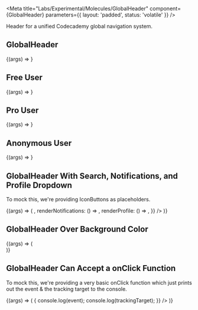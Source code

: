 
<Meta
  title="Labs/Experimental/Molecules/GlobalHeader"
  component={GlobalHeader}
  parameters={{ layout: 'padded', status: 'volatile' }}
/>

Header for a unified Codecademy global navigation system.

## GlobalHeader

<Canvas withSource="open">
  <Story name="GlobalHeader">
    {(args) => <GlobalHeader variant={{ type: 'free' }} />}
  </Story>
</Canvas>

<Props of={GlobalHeader} />

## Free User

<Canvas>
  <Story name="Free User Global Header">
    {(args) => <GlobalHeader variant={{ type: 'free' }} />}
  </Story>
</Canvas>

## Pro User

<Canvas>
  <Story name="Pro User Global Header">
    {(args) => <GlobalHeader variant={{ type: 'pro' }} />}
  </Story>
</Canvas>

## Anonymous User

<Canvas>
  <Story name="Anonymous User Global Header">
    {(args) => <GlobalHeader variant={{ type: 'anon' }} />}
  </Story>
</Canvas>

## GlobalHeader With Search, Notifications, and Profile Dropdown

To mock this, we're providing IconButtons as placeholders.

<Canvas>
  <Story name="GlobalHeader Search Notifications Profile">
    {(args) => (
      <GlobalHeader
        variant={{
          type: 'pro',
          renderSearch: () => <IconButton icon={SearchIcon} />,
          renderNotifications: () => <IconButton icon={BellIcon} />,
          renderProfile: () => <IconButton icon={PersonIcon} />,
        }}
      />
    )}
  </Story>
</Canvas>

## GlobalHeader Over Background Color

<Canvas>
  <Story name="Background Color GlobalHeader">
    {(args) => (
      <div style={{ backgroundColor: colors.beige, width: '100%' }}>
        <GlobalHeader variant={{ type: 'anon' }} />
      </div>
    )}
  </Story>
</Canvas>

## GlobalHeader Can Accept a onClick Function

To mock this, we're providing a very basic onClick function which just prints out the event & the tracking target to the console.

<Canvas>
  <Story name="Passing an OnClick to GlobalHeader">
    {(args) => (
      <GlobalHeader
        variant={{ type: 'anon' }}
        onClick={(event, trackingTarget) => {
          console.log(event);
          console.log(trackingTarget);
        }}
      />
    )}
  </Story>
</Canvas>
